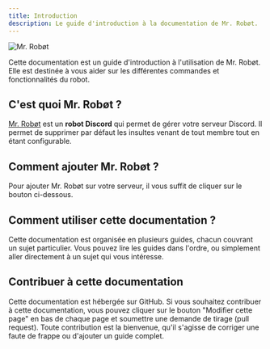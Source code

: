 ```yaml
---
title: Introduction
description: Le guide d'introduction à la documentation de Mr. Robøt.
---
```


![Mr. Robøt](../../assets/banner_seo.png)

Cette documentation est un guide d'introduction à l'utilisation de Mr. Robøt. Elle est destinée à vous aider sur les différentes commandes et fonctionnalités du robot.

## C'est quoi Mr. Robøt ?

[Mr. Robøt](https://mrrobot.app) est un **robot Discord** qui permet de gérer votre serveur Discord. Il permet de supprimer par défaut les insultes venant de tout membre tout en étant configurable.

## Comment ajouter Mr. Robøt ?

Pour ajouter Mr. Robøt sur votre serveur, il vous suffit de cliquer sur le bouton ci-dessous.

<CardGrid>
<LinkCard
  title="AJOUTER MR. ROBØT"
  href="https://mrrobot.app/add"
/>
<LinkCard
  title="REPERTOIRE D'APP DISCORD"
  href="https://discord.com/application-directory/308655472452304896"
/>
</CardGrid>

## Comment utiliser cette documentation ?

Cette documentation est organisée en plusieurs guides, chacun couvrant un sujet particulier. Vous pouvez lire les guides dans l'ordre, ou simplement aller directement à un sujet qui vous intéresse.

## Contribuer à cette documentation

Cette documentation est hébergée sur GitHub. Si vous souhaitez contribuer à cette documentation, vous pouvez cliquer sur le bouton "Modifier cette page" en bas de chaque page et soumettre une demande de tirage (pull request).
Toute contribution est la bienvenue, qu'il s'agisse de corriger une faute de frappe ou d'ajouter un guide complet.

